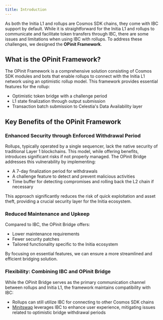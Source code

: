 ```yaml
---
title: Introduction
---
```


As both the Initia L1 and rollups are Cosmos SDK chains, they come with IBC support by default. While it is straightforward for the Initia L1 and rollups to communicate and facilitate token transfers through IBC, there are some issues and limitations when using IBC with rollups. To address these challenges, we designed the **OPinit Framework**.

## What is the OPinit Framework?

The OPinit Framework is a comprehensive solution consisting of Cosmos SDK modules and bots that enable rollups to connect with the Initia L1 network using an optimistic rollup model. This framework provides essential features for the rollup:

- Optimistic token bridge with a challenge period
- L1 state finalization through output submission
- Transaction batch submission to Celestia's Data Availability layer

## Key Benefits of the OPinit Framework

### Enhanced Security through Enforced Withdrawal Period

Rollups, typically operated by a single sequencer, lack the native security of traditional Layer 1 blockchains. This model, while offering benefits, introduces significant risks if not properly managed. The OPinit Bridge addresses this vulnerability by implementing:

- A 7-day finalization period for withdrawals
- A challenge feature to detect and prevent malicious activities
- Time buffer for detecting compromises and rolling back the L2 chain if necessary

This approach significantly reduces the risk of quick exploitation and asset theft, providing a crucial security layer for the Initia ecosystem.

### Reduced Maintenance and Upkeep

Compared to IBC, the OPinit Bridge offers:

- Lower maintenance requirements
- Fewer security patches
- Tailored functionality specific to the Initia ecosystem

By focusing on essential features, we can ensure a more streamlined and efficient bridging solution.

### Flexibility: Combining IBC and OPinit Bridge

While the OPinit Bridge serves as the primary communication channel between rollups and Initia L1, the framework maintains compatibility with IBC:

- Rollups can still utilize IBC for connecting to other Cosmos SDK chains
- [Minitswap](/home/core-concepts/minitswap/introduction.mdx) leverages IBC to enhance user experience, mitigating issues related to optimistic bridge withdrawal periods
